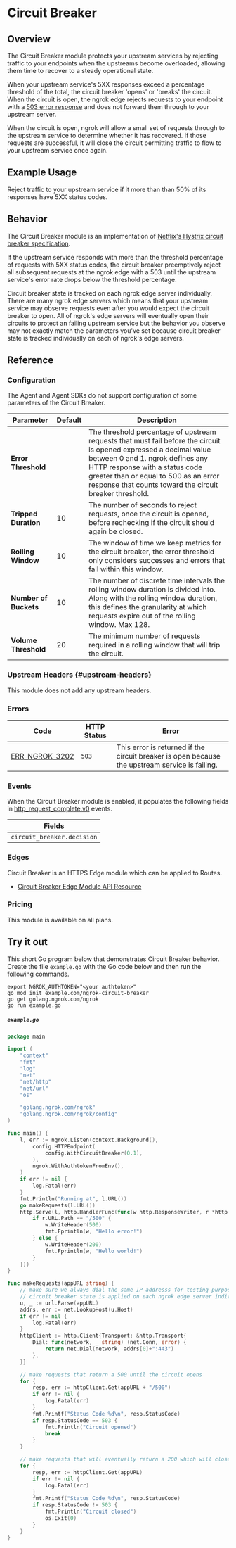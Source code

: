 
# Circuit Breaker

## Overview

The Circuit Breaker module protects your upstream services by rejecting traffic
to your endpoints when the upstreams become overloaded, allowing them time to
recover to a steady operational state.

When your upstream service's 5XX responses exceed a percentage threshold of
the total, the circuit breaker 'opens' or 'breaks' the circuit. When the
circuit is open, the ngrok edge rejects requests to your endpoint with a [503
error response](#errors) and does not forward them through to your upstream
server.

When the circuit is open, ngrok will allow a small set of requests through to
the upstream service to determine whether it has recovered. If those requests
are successful, it will close the circuit permitting traffic to flow to your
upstream service once again.

## Example Usage

Reject traffic to your upstream service if it more than than 50% of its
responses have 5XX status codes.

<Tabs groupId="connectivity" queryString="cty">
	<TabItem value="agent-cli" label="Agent CLI" default>
		<AgentCliExample />
	</TabItem>
	<TabItem value="agent-config" label="Agent Config">
		<AgentConfigExample />
	</TabItem>
	<TabItem value="ssh" label="SSH">
		<SshExample />
	</TabItem>
	<TabItem value="go-sdk" label="Go">
		<GoSdkExample />
	</TabItem>
	<TabItem value="javascript-sdk" label="Javascript">
		<JavascriptSdkExample />
	</TabItem>
	<TabItem value="python-sdk" label="Python">
		<PythonSdkExample />
	</TabItem>
	<TabItem value="rust-sdk" label="Rust">
		<RustSdkExample />
	</TabItem>
	<TabItem value="k8s" label="Kubernetes Controller">
		<KubernetesExample />
	</TabItem>
</Tabs>

## Behavior

The Circuit Breaker module is an implementation of [Netflix's Hystrix circuit
breaker specification](https://github.com/Netflix/Hystrix/wiki/How-it-Works).

If the upstream service responds with more than the threshold percentage of
requests with 5XX status codes, the circuit breaker preemptively reject all
subsequent requests at the ngrok edge with a 503 until the upstream service's
error rate drops below the threshold percentage.

Circuit breaker state is tracked on each ngrok edge server individually. There
are many ngrok edge servers which means that your upstream service may observe
requests even after you would expect the circuit breaker to open. All of
ngrok's edge servers will eventually open their circuits to protect an failing
upstream service but the behavior you observe may not exactly match the
parameters you've set because circuit breaker state is tracked individually on
each of ngrok's edge servers.

## Reference

### Configuration

The Agent and Agent SDKs do not support configuration of some parameters of the
Circuit Breaker.

| Parameter             | Default | Description                                                                                                                                                                                                                                                                                 |
| --------------------- | ------- | ------------------------------------------------------------------------------------------------------------------------------------------------------------------------------------------------------------------------------------------------------------------------------------------- |
| **Error Threshold**   |         | The threshold percentage of upstream requests that must fail before the circuit is opened expressed a decimal value between 0 and 1. ngrok defines any HTTP response with a status code greater than or equal to 500 as an error response that counts toward the circuit breaker threshold. |
| **Tripped Duration**  | 10      | The number of seconds to reject requests, once the circuit is opened, before rechecking if the circuit should again be closed.                                                                                                                                                              |
| **Rolling Window**    | 10      | The window of time we keep metrics for the circuit breaker, the error threshold only considers successes and errors that fall within this window.                                                                                                                                           |
| **Number of Buckets** | 10      | The number of discrete time intervals the rolling window duration is divided into. Along with the rolling window duration, this defines the granularity at which requests expire out of the rolling window. Max 128.                                                                        |
| **Volume Threshold**  | 20      | The minimum number of requests required in a rolling window that will trip the circuit.                                                                                                                                                                                                     |

### Upstream Headers {#upstream-headers}

This module does not add any upstream headers.

### Errors

| Code                                      | HTTP Status | Error                                                                                          |
| ----------------------------------------- | ----------- | ---------------------------------------------------------------------------------------------- |
| [ERR_NGROK_3202](/errors/err_ngrok_3202/) | `503`       | This error is returned if the circuit breaker is open because the upstream service is failing. |

### Events

When the Circuit Breaker module is enabled, it populates the following fields in
[http_request_complete.v0](/obs/reference/#http-request-complete) events.

| Fields                     |
| -------------------------- |
| `circuit_breaker.decision` |

### Edges

Circuit Breaker is an HTTPS Edge module which can be applied to Routes.

- [Circuit Breaker Edge Module API Resource](/api/resources/edge-route-circuit-breaker-module/)

### Pricing

This module is available on all plans.

## Try it out

This short Go program below that demonstrates Circuit Breaker behavior. Create
the file `example.go` with the Go code below and then run the following commands.

```
export NGROK_AUTHTOKEN="<your authtoken>"
go mod init example.com/ngrok-circuit-breaker
go get golang.ngrok.com/ngrok
go run example.go
```

##### `example.go`

```go
package main

import (
	"context"
	"fmt"
	"log"
	"net"
	"net/http"
	"net/url"
	"os"

	"golang.ngrok.com/ngrok"
	"golang.ngrok.com/ngrok/config"
)

func main() {
	l, err := ngrok.Listen(context.Background(),
		config.HTTPEndpoint(
			config.WithCircuitBreaker(0.1),
		),
		ngrok.WithAuthtokenFromEnv(),
	)
	if err != nil {
		log.Fatal(err)
	}
	fmt.Println("Running at", l.URL())
	go makeRequests(l.URL())
	http.Serve(l, http.HandlerFunc(func(w http.ResponseWriter, r *http.Request) {
		if r.URL.Path == "/500" {
			w.WriteHeader(500)
			fmt.Fprintln(w, "Hello error!")
		} else {
			w.WriteHeader(200)
			fmt.Fprintln(w, "Hello world!")
		}
	}))
}

func makeRequests(appURL string) {
	// make sure we always dial the same IP addresss for testing purposes because
	// circuit breaker state is applied on each ngrok edge server individually
	u, _ := url.Parse(appURL)
	addrs, err := net.LookupHost(u.Host)
	if err != nil {
		log.Fatal(err)
	}
	httpClient := http.Client{Transport: &http.Transport{
		Dial: func(network, _ string) (net.Conn, error) {
			return net.Dial(network, addrs[0]+":443")
		},
	}}

	// make requests that return a 500 until the circuit opens
	for {
		resp, err := httpClient.Get(appURL + "/500")
		if err != nil {
			log.Fatal(err)
		}
		fmt.Printf("Status Code %d\n", resp.StatusCode)
		if resp.StatusCode == 503 {
			fmt.Println("Circuit opened")
			break
		}
	}

	// make requests that will eventually return a 200 which will close the circuit
	for {
		resp, err := httpClient.Get(appURL)
		if err != nil {
			log.Fatal(err)
		}
		fmt.Printf("Status Code %d\n", resp.StatusCode)
		if resp.StatusCode != 503 {
			fmt.Println("Circuit closed")
			os.Exit(0)
		}
	}
}
```
